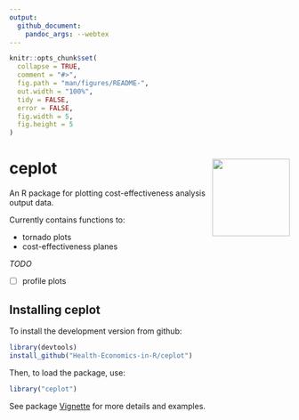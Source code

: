 ```yaml
---
output:
  github_document:
    pandoc_args: --webtex
---
```


<!-- README.md is generated from README.Rmd. Please edit that file -->

```r
knitr::opts_chunk$set(
  collapse = TRUE,
  comment = "#>",
  fig.path = "man/figures/README-",
  out.width = "100%",
  tidy = FALSE,
  error = FALSE,
  fig.width = 5,
  fig.height = 5
)
```


# ceplot <img src="imgfile.png" height="139" align="right"/>

An R package for plotting cost-effectiveness analysis output data.

Currently contains functions to:

* tornado plots
* cost-effectiveness planes

_TODO_

- [ ] profile plots




## Installing ceplot

To install the development version from github:
```r
library(devtools)
install_github("Health-Economics-in-R/ceplot")
```

Then, to load the package, use:
```r
library("ceplot")
```

See package [Vignette]() for more details and examples.


